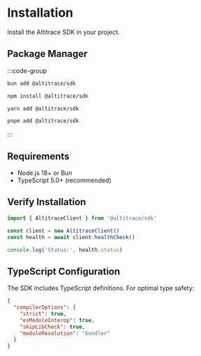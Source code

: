 # Installation

Install the Altitrace SDK in your project.

## Package Manager

:::code-group

```bash [bun]
bun add @altitrace/sdk
```

```bash [npm]
npm install @altitrace/sdk
```

```bash [yarn]
yarn add @altitrace/sdk
```

```bash [pnpm]
pnpm add @altitrace/sdk
```

:::

## Requirements

- Node.js 18+ or Bun
- TypeScript 5.0+ (recommended)

## Verify Installation

```typescript
import { AltitraceClient } from '@altitrace/sdk'

const client = new AltitraceClient()
const health = await client.healthCheck()

console.log('Status:', health.status)
```

## TypeScript Configuration

The SDK includes TypeScript definitions. For optimal type safety:

```json [tsconfig.json]
{
  "compilerOptions": {
    "strict": true,
    "esModuleInterop": true,
    "skipLibCheck": true,
    "moduleResolution": "bundler"
  }
}
```